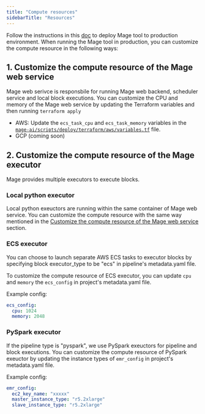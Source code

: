 ```yaml
---
title: "Compute resources"
sidebarTitle: "Resources"
---
```


Follow the instructions in this [doc](/production/deploying-to-cloud/using-terraform) to deploy
Mage tool to production environment. When running the Mage tool in production,
you can customize the compute resource in the following ways:

## 1. Customize the compute resource of the Mage web service

Mage web serivce is responsbile for running Mage web backend, scheduler service
and local block executions. You can customize the CPU and memory of the Mage web
service by updating the Terraform variables and then running `terraform apply`

- AWS: Update the `ecs_task_cpu` and `ecs_task_memory` variables in the
  [`mage-ai/scripts/deploy/terraform/aws/variables.tf`](https://github.com/mage-ai/mage-ai/blob/master/scripts/deploy/terraform/aws/variables.tf)
  file.
- GCP (coming soon)

## 2. Customize the compute resource of the Mage executor

Mage provides multiple executors to execute blocks.

### Local python executor

Local python exeuctors are running within the same container of Mage web
service. You can customize the compute resource with the same way mentioned in
the
[Customize the compute resource of the Mage web service](#customize-the-compute-resource-of-the-mage-web-service)
section.

### ECS executor

You can choose to launch separate AWS ECS tasks to executor blocks by specifying
block executor_type to be "ecs" in pipeline's metadata.yaml file.

To customize the compute resource of ECS executor, you can update `cpu` and
`memory` the `ecs_config` in project's metadata.yaml file.

Example config:

```yaml
ecs_config:
  cpu: 1024
  memory: 2048
```

### PySpark executor

If the pipeline type is "pyspark", we use PySpark exeuctors for pipeline and
block executions. You can customize the compute resource of PySpark exeuctor by
updating the instance types of `emr_config` in project's metadata.yaml file.

Example config:

```yaml
emr_config:
  ec2_key_name: "xxxxx"
  master_instance_type: "r5.2xlarge"
  slave_instance_type: "r5.2xlarge"
```
